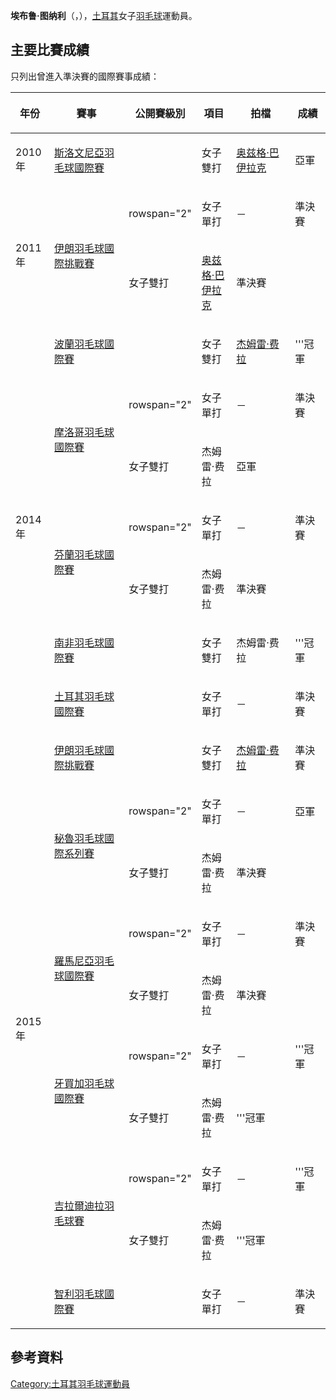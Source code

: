 {{noteTA|G1=Badminton}}
{{Infobox 羽球選手
| playername              = 埃布鲁·图纳利<br/>{{lang|tr|Ebru Tunalı}}
| image                   = 
| size                    = 
| caption                 = 
| birth_name              = 
| date_of_birth           = {{birth_date_and_age|1993|1|2}}
| place_of_birth          = 
| height                  = 
| weight                  = 
| event                   = 女子單打、女子雙打
| country                 = {{TUR}}
| years_active            = 
| handedness              = 
| coach                   = 
| highest_ranking         = 第58位（女雙-[[杰姆雷·费拉|杰姆雷·费拉]]）
| date_of_highest_ranking = 2015年3月19日 <ref name="ranking">[http://bwfcontent.tournamentsoftware.com/ranking/player.aspx?id=8654&player=143495 BWF World Ranking - Ranking of Ebru TUNALI (39255)]{{en}}</ref>
| current_ranking         = 第92位（女單）<br/>第59位（女雙-[[杰姆雷·费拉|杰姆雷·费拉]]）
| date_of_current_ranking = 2015年3月26日 <ref>[http://bwfcontent.tournamentsoftware.com/ranking/category.aspx?id=8654&category=473 BWF World Ranking - BWF世界排名榜 (3/26/2015) - Women's singles]{{en}}</ref><ref>[http://bwfcontent.tournamentsoftware.com/ranking/category.aspx?id=8654&category=475 BWF World Ranking - BWF世界排名榜 (3/26/2015) - Women's doubles]{{en}}</ref>
| played                  = 62勝–31負（女單）<br/>43勝–24負（女雙）<br/>4勝–13負（混雙）
| titles                  = 
| bwf_profile             = 4F6E69D0-3719-4A63-BC12-77FBD26926FF
| bwf_id                  = 39255
| updated                 = 2015年3月31日
}}
{{MedalTableTop}}
{{MedalSport | 女子[[羽毛球|羽毛球]]}}
{{MedalCountry | {{TUR}}}}
{{MedalBottom}}
'''埃布鲁·图纳利'''（{{lang-tr|'''Ebru Tunalı'''}}，{{bd|1993年|1月2日||}}），[[土耳其|土耳其]]女子[[羽毛球|羽毛球]]運動員。

==主要比賽成績==
只列出曾進入準決賽的國際賽事成績：
{| class=wikitable style="text-align:center; font-size:small;" 
!width="50"|年份
!width="180"|賽事
!width="80"|公開賽級別
!width="60"|項目
!width="120"|拍檔
!width="50"|成績
|-
!rowspan="1"|2010年
|[[2010年斯洛文尼亞羽毛球國際賽|斯洛文尼亞羽毛球國際賽]]
|{{BWFIS}}
|女子雙打
|[[奥兹格·巴伊拉克|奥兹格·巴伊拉克]]
|bgcolor="silver"|亞軍
|-
!rowspan="2"|2011年
|rowspan="2"|[[2011年伊朗羽毛球國際挑戰賽|伊朗羽毛球國際挑戰賽]]
|rowspan="2" {{BWFIC}}
|女子單打
|－
|bgcolor="#b8860b"|準決賽
|-
|女子雙打
|[[奥兹格·巴伊拉克|奥兹格·巴伊拉克]]
|bgcolor="#b8860b"|準決賽
|-
!rowspan="7"|2014年
|[[2014年波蘭羽毛球國際賽|波蘭羽毛球國際賽]]
|{{BWFIS}}
|女子雙打
|[[杰姆雷·费拉|杰姆雷·费拉]]
|bgcolor="gold"|'''冠軍
|-
|rowspan="2"|[[2014年摩洛哥羽毛球國際賽|摩洛哥羽毛球國際賽]]
|rowspan="2" {{BWFIS}}
|女子單打
|－
|bgcolor="#b8860b"|準決賽
|-
|女子雙打
|杰姆雷·费拉
|bgcolor="silver"|亞軍
|-
|rowspan="2"|[[2014年芬蘭羽毛球國際賽|芬蘭羽毛球國際賽]]
|rowspan="2" {{BWFIS}}
|女子單打
|－
|bgcolor="#b8860b"|準決賽
|-
|女子雙打
|杰姆雷·费拉
|bgcolor="#b8860b"|準決賽
|-
|[[2014年南非羽毛球國際賽|南非羽毛球國際賽]]
|{{BWFIS}}
|女子雙打
|杰姆雷·费拉
|bgcolor="gold"|'''冠軍
|-
|[[2014年土耳其羽毛球國際賽|土耳其羽毛球國際賽]]
|{{BWFIS}}
|女子單打
|－
|bgcolor="#b8860b"|準決賽
|-
!rowspan="10"|2015年
|[[2015年伊朗羽毛球國際挑戰賽|伊朗羽毛球國際挑戰賽]]
|{{BWFIC}}
|女子雙打
|[[杰姆雷·费拉|杰姆雷·费拉]]
|bgcolor="#b8860b"|準決賽
|-
|rowspan="2"|[[2015年秘魯羽毛球國際系列賽|秘魯羽毛球國際系列賽]]
|rowspan="2" {{BWFIS}}
|女子單打
|－
|bgcolor="silver"|亞軍
|-
|女子雙打
|杰姆雷·费拉
|bgcolor="#b8860b"|準決賽
|-
|rowspan="2"|[[2015年羅馬尼亞羽毛球國際賽|羅馬尼亞羽毛球國際賽]]
|rowspan="2" {{BWFIS}}
|女子單打
|－
|bgcolor="#b8860b"|準決賽
|-
|女子雙打
|杰姆雷·费拉
|bgcolor="#b8860b"|準決賽
|-
|rowspan="2"|[[2015年牙買加羽毛球國際賽|牙買加羽毛球國際賽]]
|rowspan="2" {{BWFIS}}
|女子單打
|－
|bgcolor="gold"|'''冠軍
|-
|女子雙打
|杰姆雷·费拉
|bgcolor="gold"|'''冠軍
|-
|rowspan="2"|[[2015年吉拉爾迪拉羽毛球賽|吉拉爾迪拉羽毛球賽]]
|rowspan="2" {{BWFIS}}
|女子單打
|－
|bgcolor="gold"|'''冠軍
|-
|女子雙打
|杰姆雷·费拉
|bgcolor="gold"|'''冠軍
|-
|[[2015年智利羽毛球國際賽|智利羽毛球國際賽]]
|{{BWFIS}}
|女子單打
|－
|bgcolor="#b8860b"|準決賽
|}
{{BWF賽事級別索引}}

==參考資料==
{{Reflist}}

{{DEFAULTSORT:Tunalı, Ebru}}
[[Category:土耳其羽毛球運動員|Category:土耳其羽毛球運動員]]